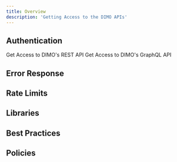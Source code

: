 ```yaml
---
title: Overview
description: 'Getting Access to the DIMO APIs'
---
```


## Authentication

<CardGroup cols={2}>
  <Card
    title="REST API Authentication"
    icon="pen-to-square"
    href="authentication/rest-auth"
  >
    Get Access to DIMO's REST API
  </Card>
  <Card
    title="GraphQL API Authentication"
    icon="circle-nodes"
    href="authentication/graphql-auth"
  >
    Get Access to DIMO's GraphQL API
  </Card>
</CardGroup>

## Error Response

## Rate Limits

## Libraries

## Best Practices

## Policies